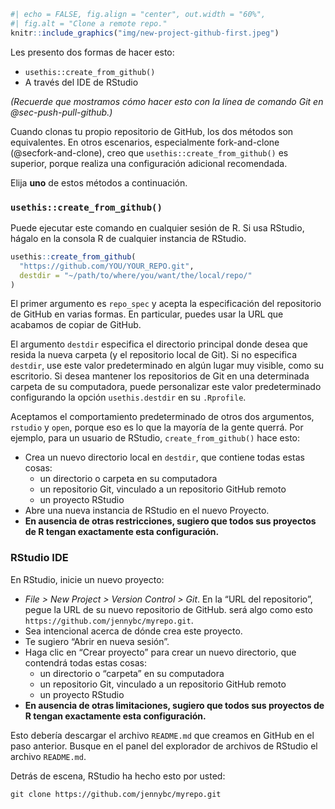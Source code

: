 ```r
#| echo = FALSE, fig.align = "center", out.width = "60%",
#| fig.alt = "Clone a remote repo."
knitr::include_graphics("img/new-project-github-first.jpeg")
```

Les presento dos formas de hacer esto:

-   `usethis::create_from_github()`
-   A través del IDE de RStudio

*(Recuerde que mostramos cómo hacer esto con la línea de comando Git en @sec-push-pull-github.)*

Cuando clonas tu propio repositorio de GitHub, los dos métodos son equivalentes. En otros escenarios, especialmente fork-and-clone (@secfork-and-clone), creo que `usethis::create_from_github()` es superior, porque realiza una configuración adicional recomendada.

Elija **uno** de estos métodos a continuación.

### `usethis::create_from_github()`

Puede ejecutar este comando en cualquier sesión de R. Si usa RStudio, hágalo en la consola R de cualquier instancia de RStudio.

```r
usethis::create_from_github(
  "https://github.com/YOU/YOUR_REPO.git",
  destdir = "~/path/to/where/you/want/the/local/repo/"
)
```

El primer argumento es `repo_spec` y acepta la especificación del repositorio de GitHub en varias formas. En particular, puedes usar la URL que acabamos de copiar de GitHub.

El argumento `destdir` especifica el directorio principal donde desea que resida la nueva carpeta (y el repositorio local de Git). Si no especifica `destdir`, use este valor predeterminado en algún lugar muy visible, como su escritorio. Si desea mantener los repositorios de Git en una determinada carpeta de su computadora, puede personalizar este valor predeterminado configurando la opción `usethis.destdir` en su `.Rprofile`.

Aceptamos el comportamiento predeterminado de otros dos argumentos, `rstudio` y `open`, porque eso es lo que la mayoría de la gente querrá. Por ejemplo, para un usuario de RStudio, `create_from_github()` hace esto:

-   Crea un nuevo directorio local en `destdir`, que contiene todas estas cosas:
    -   un directorio o carpeta en su computadora
    -   un repositorio Git, vinculado a un repositorio GitHub remoto
    -   un proyecto RStudio
-   Abre una nueva instancia de RStudio en el nuevo Proyecto.
-   **En ausencia de otras restricciones, sugiero que todos sus proyectos de R tengan exactamente esta configuración.**

### RStudio IDE

En RStudio, inicie un nuevo proyecto:

-   *File \> New Project \> Version Control \> Git*. En la "URL del repositorio", pegue la URL de su nuevo repositorio de GitHub. será algo como esto `https://github.com/jennybc/myrepo.git`.
-   Sea intencional acerca de dónde crea este proyecto.
-   Te sugiero "Abrir en nueva sesión".
-   Haga clic en "Crear proyecto" para crear un nuevo directorio, que contendrá todas estas cosas:
    -   un directorio o "carpeta" en su computadora
    -   un repositorio Git, vinculado a un repositorio GitHub remoto
    -   un proyecto RStudio
-   **En ausencia de otras limitaciones, sugiero que todos sus proyectos de R tengan exactamente esta configuración.**

Esto debería descargar el archivo `README.md` que creamos en GitHub en el paso anterior. Busque en el panel del explorador de archivos de RStudio el archivo `README.md`.

Detrás de escena, RStudio ha hecho esto por usted:

``` console
git clone https://github.com/jennybc/myrepo.git
```
